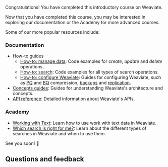 Congratulations! You have completed this introductory course on Weaviate.

Now that you have completed this course, you may be interested in exploring our documentation or the Academy for more advanced courses.

Some of our more popular resources include:

### Documentation

- How-to guides
    - [How-to: manage data](/weaviate/manage-data/index.md): Code examples for *create*, *update* and *delete* operations.
    - [How-to: search](/weaviate/search/index.md): Code examples for all types of search operations.
    - [How-to: configure Weaviate](/weaviate/configuration/index.md): Guides for configuring Weaviate, such as [PQ](/weaviate/configuration/compression/pq-compression.md) and [BQ](/weaviate/configuration/compression/bq-compression.md) compression, [backups](/weaviate/configuration/backups.md) and [replication](/weaviate/configuration/replication.md).
- [Concepts guides](/weaviate/concepts/index.md): Guides for understanding Weaviate's architecture and concepts.
- [API reference](/weaviate/api/index.md): Detailed information about Weaviate's APIs.

### Academy

- [Working with Text](/academy/js/starter_text_data): Learn how to use work with text data in Weaviate.
- [Which search is right for me?](/academy/js/standalone/which-search): Learn about the different types of searches in Weaviate and when to use them.



<CTASocials />

See you soon! 👋

## Questions and feedback


<DocsFeedback/>
